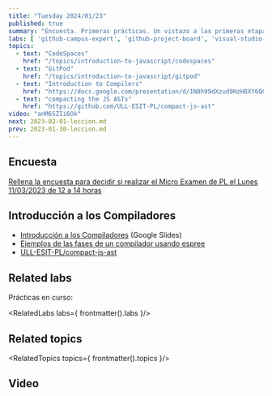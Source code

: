 ```yaml
---
title: "Tuesday 2024/01/23"
published: true
summary: "Encuesta. Primeras prácticas. Un vistazo a las primeras etapas de un compilador: análisis léxico"
labs: [ 'github-campus-expert', 'github-project-board', 'visual-studio-code', 'iaas' ]
topics: 
  - text: "CodeSpaces"
    href: "/topics/introduction-to-javascript/codespaces"
  - text: "GitPod"
    href: "/topics/introduction-to-javascript/gitpod"
  - text: "Introduction to Compilers"
    href: "https://docs.google.com/presentation/d/1N8h99dXzud9HzH8XY6QCZSmATCAWXtZebuqRTiy8qMU/edit?usp=sharing"
  - text: "compacting the JS ASTs"
    href: "https://github.com/ULL-ESIT-PL/compact-js-ast"
video: "anM6SZIi6Ok"
next: 2023-02-01-leccion.md
prev: 2023-01-30-leccion.md
---
```


## Encuesta


[Rellena la encuesta para decidir si realizar el Micro Examen de PL el Lunes 11/03/2023 de 12 a 14 horas](https://campusingenieriaytecnologia2324.ull.es/mod/feedback/complete.php?id=1936&courseid=2324090147)

## Introducción a los Compiladores

* [Introducción a los Compiladores](https://docs.google.com/presentation/d/1N8h99dXzud9HzH8XY6QCZSmATCAWXtZebuqRTiy8qMU/edit?usp=sharing) (Google Slides)
* [Ejemplos de las fases de un compilador usando espree](/topics/introduction-to-pl/esprima#repl-example)
* [ULL-ESIT-PL/compact-js-ast](https://github.com/ULL-ESIT-PL/compact-js-ast)

## Related labs

Prácticas en curso:

<RelatedLabs labs={ frontmatter().labs }/>

## Related topics

<RelatedTopics topics={ frontmatter().topics }/>

## Video


<Youtube id={frontmatter().video}></Youtube>

